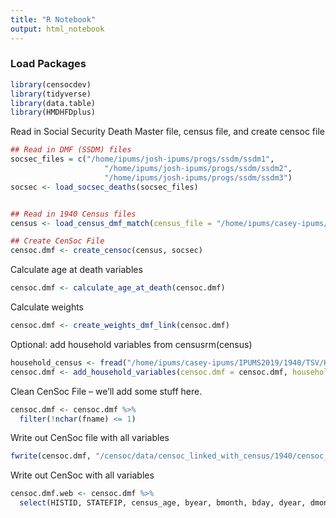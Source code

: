 ```yaml
---
title: "R Notebook"
output: html_notebook
---
```


### Load Packages
```r
library(censocdev)
library(tidyverse)
library(data.table)
library(HMDHFDplus)
```

Read in Social Security Death Master file, census file, and create censoc file 
```r
## Read in DMF (SSDM) files
socsec_files = c("/home/ipums/josh-ipums/progs/ssdm/ssdm1",
                     "/home/ipums/josh-ipums/progs/ssdm/ssdm2",
                     "/home/ipums/josh-ipums/progs/ssdm/ssdm3")
socsec <- load_socsec_deaths(socsec_files)


## Read in 1940 Census files
census <- load_census_dmf_match(census_file = "/home/ipums/casey-ipums/IPUMS2019/1940/TSV/P.tsv")

## Create CenSoc File
censoc.dmf <- create_censoc(census, socsec)
```

Calculate age at death variables 
```r
censoc.dmf <- calculate_age_at_death(censoc.dmf)
```

Calculate weights
```r
censoc.dmf <- create_weights_dmf_link(censoc.dmf)
```

Optional: add household variables from censusrm(census)
```r
household_census <- fread("/home/ipums/casey-ipums/IPUMS2019/1940/TSV/H.tsv")
censoc.dmf <- add_household_variables(censoc.dmf = censoc.dmf, household_census = household_census)
```

Clean CenSoc File -- we'll add some stuff here. 
```r
censoc.dmf <- censoc.dmf %>% 
  filter(!nchar(fname) <= 1)
```

Write out CenSoc file with all variables
```r
fwrite(censoc.dmf, "/censoc/data/censoc_linked_with_census/1940/censoc_dmf_v1.csv")
```

Write out CenSoc with all variables
```r
censoc.dmf.web <- censoc.dmf %>% 
  select(HISTID, STATEFIP, census_age, byear, bmonth, bday, dyear, dmonth, dday, death_age, weight)

```

